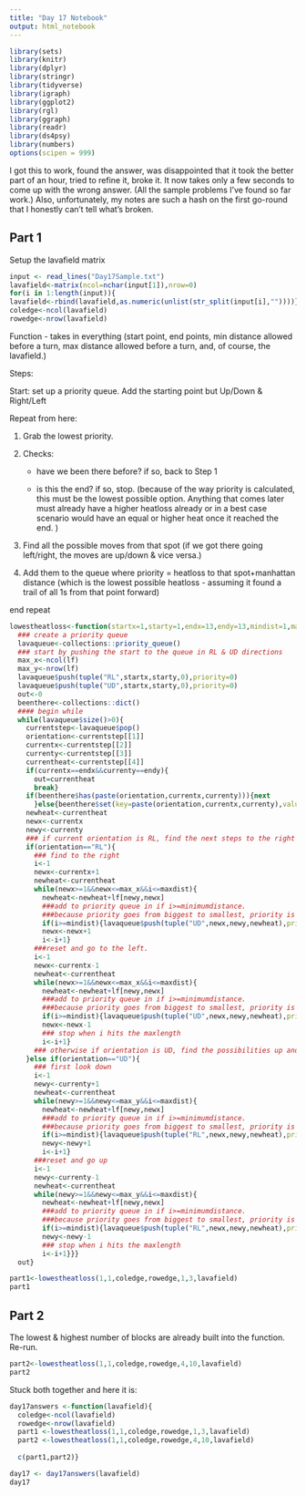 ```yaml
---
title: "Day 17 Notebook"
output: html_notebook
---
```


```r
library(sets)
library(knitr)
library(dplyr)
library(stringr)
library(tidyverse)
library(igraph)
library(ggplot2)
library(rgl)
library(ggraph)
library(readr)
library(ds4psy)
library(numbers)
options(scipen = 999)
```

I got this to work, found the answer, was disappointed that it took the better part of an hour, tried to refine it, broke it. It now takes only a few seconds to come up with the wrong answer. (All the sample problems I've found so far work.) Also, unfortunately, my notes are such a hash on the first go-round that I honestly can't tell what's broken.

## Part 1

Setup the lavafield matrix

```r
input <- read_lines("Day17Sample.txt")
lavafield<-matrix(ncol=nchar(input[1]),nrow=0)
for(i in 1:length(input)){
lavafield<-rbind(lavafield,as.numeric(unlist(str_split(input[i],""))))}
coledge<-ncol(lavafield)
rowedge<-nrow(lavafield)
```

Function - takes in everything (start point, end points, min distance allowed before a turn, max distance allowed before a turn, and, of course, the lavafield.)

Steps:

Start: set up a priority queue. Add the starting point but Up/Down & Right/Left

Repeat from here:

1.  Grab the lowest priority.

2.  Checks:

    +  have we been there before? if so, back to Step 1

    +  is this the end? if so, stop. (because of the way priority is calculated, this must be the lowest possible option. Anything that comes later must already have a higher heatloss already or in a best case scenario would have an equal or higher heat once it reached the end. )

5.  Find all the possible moves from that spot (if we got there going left/right, the moves are up/down & vice versa.)

6.  Add them to the queue where priority = heatloss to that spot+manhattan distance (which is the lowest possible heatloss - assuming it found a trail of all 1s from that point forward)

end repeat

```r
lowestheatloss<-function(startx=1,starty=1,endx=13,endy=13,mindist=1,maxdist=3,lf=lavafield){
  ### create a priority queue
  lavaqueue<-collections::priority_queue()
  ### start by pushing the start to the queue in RL & UD directions
  max_x<-ncol(lf)
  max_y<-nrow(lf)
  lavaqueue$push(tuple("RL",startx,starty,0),priority=0)
  lavaqueue$push(tuple("UD",startx,starty,0),priority=0)
  out<-0
  beenthere<-collections::dict()
  #### begin while
  while(lavaqueue$size()>0){
    currentstep<-lavaqueue$pop()
    orientation<-currentstep[[1]]
    currentx<-currentstep[[2]]
    currenty<-currentstep[[3]]
    currentheat<-currentstep[[4]]
    if(currentx==endx&&currenty==endy){
      out=currentheat
      break}
    if(beenthere$has(paste(orientation,currentx,currenty))){next
      }else{beenthere$set(key=paste(orientation,currentx,currenty),value=paste(currentstep))}
    newheat<-currentheat
    newx<-currentx
    newy<-currenty
    ### if current orientation is RL, find the next steps to the right
    if(orientation=="RL"){
      ### find to the right
      i<-1
      newx<-currentx+1
      newheat<-currentheat
      while(newx>=1&&newx<=max_x&&i<=maxdist){
        newheat<-newheat+lf[newy,newx]
        ###add to priority queue in if i>=minimumdistance.
        ###because priority goes from biggest to smallest, priority is -(heatloss+manhattan distance to the endpoint).
        if(i>=mindist){lavaqueue$push(tuple("UD",newx,newy,newheat),priority=-(newheat+(endx-newx)+(endy-newy)))}
        newx<-newx+1
        i<-i+1}
      ###reset and go to the left.
      i<-1
      newx<-currentx-1
      newheat<-currentheat
      while(newx>=1&&newx<=max_x&&i<=maxdist){
        newheat<-newheat+lf[newy,newx]
        ###add to priority queue in if i>=minimumdistance.
        ###because priority goes from biggest to smallest, priority is -(heatloss+manhattan distance to the endpoint)
        if(i>=mindist){lavaqueue$push(tuple("UD",newx,newy,newheat),priority=-(newheat+(endx-newx)+(endy-newy)))}
        newx<-newx-1
        ### stop when i hits the maxlength
        i<-i+1}
      ### otherwise if orientation is UD, find the possibilities up and down
    }else if(orientation=="UD"){
      ### first look down
      i<-1
      newy<-currenty+1
      newheat<-currentheat
      while(newy>=1&&newy<=max_y&&i<=maxdist){
        newheat<-newheat+lf[newy,newx]
        ###add to priority queue in if i>=minimumdistance.
        ###because priority goes from biggest to smallest, priority is -(heatloss+manhattan distance to the endpoint)
        if(i>=mindist){lavaqueue$push(tuple("RL",newx,newy,newheat),priority=-(newheat+(endx-newx)+(endy-newy)))}
        newy<-newy+1
        i<-i+1}
      ###reset and go up
      i<-1
      newy<-currenty-1
      newheat<-currentheat
      while(newy>=1&&newy<=max_y&&i<=maxdist){
        newheat<-newheat+lf[newy,newx]
        ###add to priority queue in if i>=minimumdistance.
        ###because priority goes from biggest to smallest, priority is -(heatloss+manhattan distance to the endpoint)
        if(i>=mindist){lavaqueue$push(tuple("RL",newx,newy,newheat),priority=-(newheat+(endx-newx)+(endy-newy)))}
        newy<-newy-1
        ### stop when i hits the maxlength
        i<-i+1}}}
  out}
```

```r
part1<-lowestheatloss(1,1,coledge,rowedge,1,3,lavafield)
part1
```

## Part 2

The lowest & highest number of blocks are already built into the function. Re-run.

```r
part2<-lowestheatloss(1,1,coledge,rowedge,4,10,lavafield)
part2
```

Stuck both together and here it is:

```r
day17answers <-function(lavafield){
  coledge<-ncol(lavafield)
  rowedge<-nrow(lavafield)
  part1 <-lowestheatloss(1,1,coledge,rowedge,1,3,lavafield)
  part2 <-lowestheatloss(1,1,coledge,rowedge,4,10,lavafield)
  
  c(part1,part2)}

```

```r
day17 <- day17answers(lavafield)
day17
```
